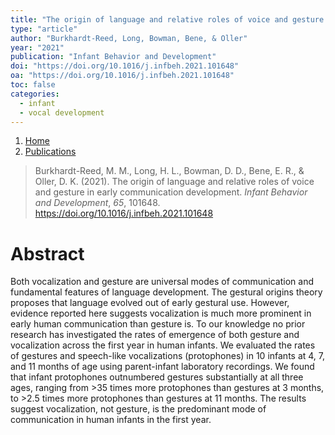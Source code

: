 ```yaml
---
title: "The origin of language and relative roles of voice and gesture in early communication development"
type: "article"
author: "Burkhardt-Reed, Long, Bowman, Bene, & Oller"
year: "2021"
publication: "Infant Behavior and Development"
doi: "https://doi.org/10.1016/j.infbeh.2021.101648"
oa: "https://doi.org/10.1016/j.infbeh.2021.101648"
toc: false
categories:
  - infant 
  - vocal development
---
```


```{=html}
<nav aria-label="breadcrumb">
  <ol class="breadcrumb">
    <li class="breadcrumb-item"><a href="../../index.html">Home</a></li>
    <li class="breadcrumb-item"><a href="../../publications.html">Publications</a></li>
  </ol>
</nav>
```


> Burkhardt-Reed, M. M., Long, H. L., Bowman, D. D., Bene, E. R., & Oller, D. K. (2021). The origin of language and relative roles of voice and gesture in early communication development. *Infant Behavior and Development*, *65*, 101648. <https://doi.org/10.1016/j.infbeh.2021.101648>

# Abstract

Both vocalization and gesture are universal modes of communication and fundamental features of language development. The gestural origins theory proposes that language evolved out of early gestural use. However, evidence reported here suggests vocalization is much more prominent in early human communication than gesture is. To our knowledge no prior research has investigated the rates of emergence of both gesture and vocalization across the first year in human infants. We evaluated the rates of gestures and speech-like vocalizations (protophones) in 10 infants at 4, 7, and 11 months of age using parent-infant laboratory recordings. We found that infant protophones outnumbered gestures substantially at all three ages, ranging from \>35 times more protophones than gestures at 3 months, to \>2.5 times more protophones than gestures at 11 months. The results suggest vocalization, not gesture, is the predominant mode of communication in human infants in the first year.
